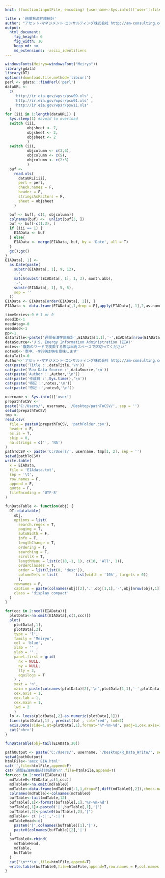 ```yaml
---
knit: (function(inputFile, encoding) {username<-Sys.info()['user'];fileName<-'defaultPath.csv';pathToFile <-paste0('C:/Users/', username,'/Desktop/pathToCSV/');setwd(pathToFile);buf0<-read.csv(fileName,header = F,skip = 0,stringsAsFactor = F,check.names = F,fileEncoding = 'utf-8');rmarkdown::render(inputFile, encoding = encoding, output_file = paste0('C:/Users/',username,buf0[2,1],'charts/','am-consulting.co.jp-',format(Sys.time(),'%Y-%m-%d-%H-%M-%S'),'.html')) })

title : '週間石油在庫統計'
author: "アセット･マネジメント･コンサルティング株式会社 http://am-consulting.co.jp"
output: 
  html_document:
    fig_height: 6
    fig_width: 10
    keep_md: no
    md_extensions: -ascii_identifiers 
---
```

<link href="http://knowledgevault.saecanet.com/components/rmarkdown-html.css" rel="stylesheet">
<style>
.main-container {
	max-width: 1000px;
	margin-left: auto;
	margin-right: auto;
}
</style>

```r
windowsFonts(Meiryo=windowsFont("Meiryo"))
library(gdata)
library(DT)
options(download.file.method='libcurl')
perl <- gdata:::findPerl('perl')
dataURL <-
  c(
    'http://ir.eia.gov/wpsr/psw09.xls' ,
    'http://ir.eia.gov/wpsr/psw01.xls' , 
    'http://ir.eia.gov/wpsr/psw11.xls'  
  )
for (iii in 1:length(dataURL)) { 
  Sys.sleep(1) #avoid to overload    
  switch (iii,
          objsheet <- 7,
          objsheet <- 2,
          objsheet <- 2
          )
  switch (iii,
          objcolumn <- c(3,6),
          objcolumn <- c(5),
          objcolumn <- c(2:3)
          )
  buf <-
    read.xls(
      dataURL[iii],
      perl = perl,
      check.names = F,
      header = F,
      stringsAsFactors = F,
      sheet = objsheet
    )

  buf <- buf[, c(1, objcolumn)]
  colnames(buf) <-  unlist(buf[3, ])
  buf <- buf[-c(1:3), ]
  if (iii == 1) {
    EIAData <- buf
  } else{
    EIAData <- merge(EIAData, buf, by = 'Date', all = T)
  }
  gc();gc()
}
EIAData[, 1] <-
  as.Date(paste(
    substr(EIAData[, 1], 9, 12),
    '-',
    match(substr(EIAData[, 1], 1, 3), month.abb),
    '-',
    substr(EIAData[, 1], 5, 6),
    sep = ''
  ))
EIAData <- EIAData[order(EIAData[, 1]), ]
EIAData <- data.frame(EIAData[,1,drop = F],apply(EIAData[,-1],2,as.numeric),check.names = F)
```

```r
timeSeries<-0 # 1 or 0
needID<-1
needAtag<-0
needAdd<-1
pp<-1
dataTitle<-paste('週間石油在庫統計',EIAData[1,1],'-',EIAData[nrow(EIAData),1])
dataSource<-'U.S. Energy Information Administration (EIA)'
notes<-'複数のワードで検索する際は半角スペースで区切ってください'
notes0<-'表中、-9999はNAを意味します'
dataTail<-0 
Author<-'アセット･マネジメント･コンサルティング株式会社 http://am-consulting.co.jp'
cat(paste('Title :',dataTitle,'\n'))
cat(paste('Raw Data Source :',dataSource,'\n'))
cat(paste('Author :',Author,'\n'))
cat(paste('作成日 :',Sys.time(),'\n'))
cat(paste('特記 :',notes,'\n'))
cat(paste('特記 :',notes0,'\n'))
```

```r
username <- Sys.info()['user']
prepathToCSV <-
paste('C:/Users/', username, '/Desktop/pathToCSV/', sep = '')
setwd(prepathToCSV)
tmp <-
read.csv(
  file = paste0(prepathToCSV, 'pathFolder.csv'),
  header = F,
  as.is = T,
  skip = 0,
  na.strings = c('', 'NA')
)
pathToCSV <- paste('C:/Users/', username, tmp[1, 2], sep = '')
setwd(pathToCSV)
write.table(
  x = EIAData,
  file = 'EIAdata.txt',
  sep = '\t',
  row.names = F,
  append = F,
  quote = F,
  fileEncoding = 'UTF-8'
)
```

```r
funDataTable <- function(obj) {
  DT::datatable(
    obj,
    options = list(
      search.regex = T,
      paging = T,
      autoWidth = F,
      info = T,
      lengthChange = T,
      ordering = T,
      searching = T,
      scrollX = T,
      lengthMenu = list(c(10,-1, 1), c(10, 'All', 1)),
      orderClasses = T,
      order = list(list(0, 'desc')),
      columnDefs = list(        list(width = '10%', targets = 0))
      ),
    rownames = F,
    caption = paste(colnames(obj)[2],'.',obj[1,1],'-',obj[nrow(obj),1]),
    class = 'display compact'
  ) 
}
```

```r
for(ccc in 2:ncol(EIAData)){
  plotData<-na.omit(EIAData[,c(1,ccc)])
  plot(
    plotData[,1],
    plotData[,2],
    type = 'l',
    family = 'Meiryo',
    col = 'blue',
    xlab = '' ,
    ylab = '' ,
    panel.first = grid(
      nx = NULL,
      ny = NULL,
      lty = 2,
      equilogs = T
    ) ,
    xaxt = 'n',
    main = paste(colnames(plotData)[2],'\n',plotData[1,1],'-',plotData[nrow(plotData),1]),
    cex.axis = 1,
    cex.lab = 1,
    cex.main = 1,
    lwd = 2
    )
  lo <- loess(plotData[,2]~as.numeric(plotData[,1]))
  lines(plotData[,1] , predict(lo) , col='red', lwd=2)
  axis.Date(side=1,at=plotData[,1],format='%Y-%m-%d', padj=1,cex.axis=1.0)
  cat('<hr>')
}
``` 

```r
funDataTable(obj=tail(EIAData,20))
``` 

```r
pathOutput <- paste('C:/Users/', username, '/Desktop/R_Data_Write/', sep = '')
setwd(pathOutput)
htmlFile<-'amcc_EIA.html'
cat('',file=htmlFile,append=F)
cat('週間石油在庫統計前週差\n',file=htmlFile,append=T)
for(ccc in 2:ncol(EIAData)){
  mdTable0<-EIAData[,c(1,ccc)]
  mdTable0<-na.omit(mdTable0)
  mdTable<-data.frame(mdTable0[-1,1,drop=F],diff(mdTable0[,2]),check.names = F)
  colnames(mdTable)<-colnames(mdTable0)
  bufTable<-tail(mdTable,12)
  bufTable[,1]<-format(bufTable[,1],'%Y-%m-%d')
  bufTable[,1]<-paste0('|',bufTable[,1],'|')
  bufTable[,2]<-paste0(bufTable[,2],'|')
  mdTable<- c('|-:|','-:|')
  mdTableHead<-c(
    paste0('|',colnames(bufTable)[1],'|'),   
    paste0(colnames(bufTable)[2],'|')   
  )  
  bufTable0<-rbind(
    mdTableHead,   
    mdTable,
    bufTable
  )
  cat('\n***\n',file=htmlFile,append=T)
  write.table(bufTable0,file=htmlFile,append=T,row.names = F,col.names = F ,quote = F)
}
``` 